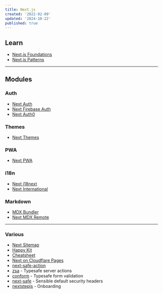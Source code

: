```yaml
---
title: Next.js
created: '2022-02-09'
updated: '2024-10-22'
published: true
---
```


## Learn

-   [Next.js Foundations](https://nextjs.org/learn)
-   [Next.js Patterns](https://nextpatterns.dev)

---

## Modules

### Auth

-   [Next Auth](https://github.com/nextauthjs/next-auth)
-   [Next Firebase Auth](https://github.com/gladly-team/next-firebase-auth)
-   [Next Auth0](https://github.com/auth0/nextjs-auth0)

### Themes

-   [Next Themes](https://github.com/pacocoursey/next-themes)

### PWA

-   [Next PWA](https://github.com/shadowwalker/next-pwa)

### i18n

-   [Next i18next](https://github.com/i18next/next-i18next)
-   [Next International](https://github.com/QuiiBz/next-international)

### Markdown

-   [MDX Bundler](https://github.com/kentcdodds/mdx-bundler)
-   [Next MDX Remote](https://github.com/hashicorp/next-mdx-remote)

---

### Various

-   [Next Sitemap](https://github.com/iamvishnusankar/next-sitemap)
-   [Happy Kit](https://happykit.dev/)
-   [Cheatsheet](https://gourav.io/blog/nextjs-cheatsheet)
-   [Next on Cloudflare Pages](https://github.com/cloudflare/next-on-pages/)
-   [next-safe-action](https://github.com/TheEdoRan/next-safe-action/)
-   [zsa](https://github.com/IdoPesok/zsa) - Typesafe server actions
-   [conform](https://github.com/edmundhung/conform) - Typesafe form validation
-   [next-safe](https://github.com/trezy/next-safe) - Sensible default security headers
-   [nextstepjs](https://github.com/enszrlu/NextStep) - Onboarding
